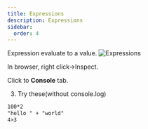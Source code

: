 ```yaml
---
title: Expressions
description: Expressions
sidebar:
  order: 4
---
```


Expression evaluate to a value.
![Expressions](https://user-images.githubusercontent.com/6214258/86443261-9b0bff00-bd41-11ea-94c1-f7d3dd3b70a2.png)
<Aside>
In browser, right click->Inspect.

Click to **Console** tab.

</Aside>

3. Try these(without console.log)

```txt title="Try expressions in browser console"
100*2
"hello " + "world"
4>3
```

